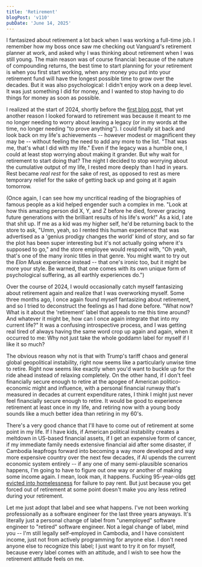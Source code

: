 ```yaml
---
title: 'Retirement'
blogPost: 'v110'
pubDate: 'June 14, 2025'
---
```


I fantasized about retirement a lot back when I was working a full-time job. I remember how my boss once saw me checking out Vanguard's retirement planner at work, and asked why I was thinking about retirement when I was still young. The main reason was of course financial: because of the nature of compounding returns, the best time to start planning for your retirement is when you first start working, when any money you put into your retirement fund will have the longest possible time to grow over the decades. But it was also psychological: I didn't enjoy work on a deep level. It was just something I did for money, and I wanted to stop having to do things for money as soon as possible.

I realized at the start of 2024, shortly before the [first blog post](/blog/v0.1.0/), that yet another reason I looked forward to retirement was because it meant to me no longer needing to worry about leaving a legacy (or in my words at the time, no longer needing "to prove anything"). I could finally sit back and look back on my life's achievements -- however modest or magnificent they may be -- without feeling the need to add any more to the list. "That was me, that's what I did with my life." Even if the legacy was a humble one, I could at least stop worrying about making it grander. But why wait for retirement to start doing that? The night I decided to stop worrying about the cumulative output of my life, I rested more deeply than I had in years. Rest became *real rest* for the sake of rest, as opposed to rest as mere temporary relief for the sake of getting back up and going at it again tomorrow.

(Once again, I can see how my uncritical reading of the biographies of famous people as a kid helped engender such a complex in me. "Look at how this amazing person did X, Y, and Z before he died, forever gracing future generations with the brilliant results of his life's work!" As a kid, I ate that shit up. If me as a kid was my higher self, he'd be returning back to the store to ask, "Umm, yeah, so I rented this human experience that was advertised as a 'genius prodigy changes the world' kind of story, and so far the plot has been super interesting but it's not actually going where it's supposed to go," and the store employee would respond with, "Oh yeah, that's one of the many ironic titles in that genre. You might want to try out the *Elon Musk* experience instead -- that one's ironic too, but it might be more your style. Be warned, that one comes with its own unique form of psychological suffering, as all earthly experiences do.")

Over the course of 2024, I would occasionally catch myself fantasizing about retirement again and realize that I was overworking myself. Some three months ago, I once again found myself fantasizing about retirement, and so I tried to deconstruct the feelings as I had done before. "What now? What is it about the 'retirement' label that appeals to me this time around? And whatever it might be, how can I once again integrate that into my current life?" It was a confusing introspective process, and I was getting real tired of always having the same word crop up again and again, when it occurred to me: Why not just take the whole goddamn label for myself if I like it so much?

The obvious reason why not is that with Trump's tariff chaos and general global geopolitical instability, right now seems like a particularly unwise time to retire. Right now seems like exactly when you'd want to buckle up for the ride ahead instead of relaxing completely. On the other hand, if I don't feel financially secure enough to retire at the apogee of American politico-economic might and influence, with a personal financial runway that's measured in decades at current expenditure rates, I think I might just never feel financially secure enough to retire. It would be good to experience retirement at least once in my life, and retiring now with a young body sounds like a much better idea than retiring in my 60's.

There's a very good chance that I'll have to come out of retirement at some point in my life. If I have kids, if American political instability creates a meltdown in US-based financial assets, if I get an expensive form of cancer, if my immediate family needs extensive financial aid after some disaster, if Cambodia leapfrogs forward into becoming a way more developed and way more expensive country over the next few decades, if AI upends the current economic system entirely -- if any one of many semi-plausible scenarios happens, I'm going to have to figure out one way or another of making some income again. I mean, look man, it happens. Fucking 95-year-olds [get evicted into homelessness](https://globalnews.ca/news/10798239/95-year-old-living-bc-er-care-home-eviction/amp/) for failure to pay rent. But just because you get forced out of retirement at some point doesn't make you any less retired during your retirement.

Let me just adopt that label and see what happens. I've not been working professionally as a software engineer for the last three years anyways. It's literally just a personal change of label from "unemployed" software engineer to "retired" software engineer. Not a legal change of label, mind you -- I'm still legally self-employed in Cambodia, and I have consistent income, just not from actively programming for anyone else. I don't need anyone else to recognize this label; I just want to try it on for myself, because every label comes with an attitude, and I wish to see how the retirement attitude feels on me.
